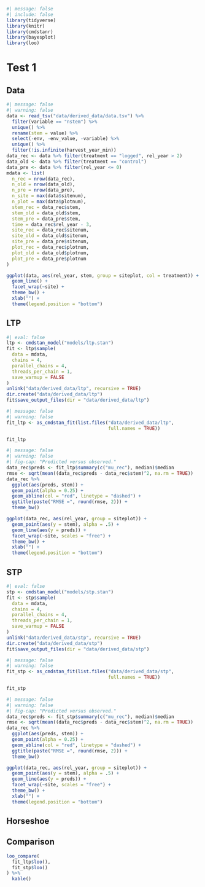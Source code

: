 ```r
#| message: false
#| include: false
library(tidyverse)
library(knitr)
library(cmdstanr)
library(bayesplot)
library(loo)
```

# Test 1 {.unnumbered}

## Data

```r
#| message: false
#| warning: false
data <- read_tsv("data/derived_data/data.tsv") %>%
  filter(variable == "nstem") %>%
  unique() %>%
  rename(stem = value) %>%
  select(-env, -env_value, -variable) %>%
  unique() %>%
  filter(!is.infinite(harvest_year_min))
data_rec <- data %>% filter(treatment == "logged", rel_year > 2)
data_old <- data %>% filter(treatment == "control")
data_pre <- data %>% filter(rel_year <= 0)
mdata <- list(
  n_rec = nrow(data_rec),
  n_old = nrow(data_old),
  n_pre = nrow(data_pre),
  n_site = max(data$sitenum),
  n_plot = max(data$plotnum),
  stem_rec = data_rec$stem,
  stem_old = data_old$stem,
  stem_pre = data_pre$stem,
  time = data_rec$rel_year - 3,
  site_rec = data_rec$sitenum,
  site_old = data_old$sitenum,
  site_pre = data_pre$sitenum,
  plot_rec = data_rec$plotnum,
  plot_old = data_old$plotnum,
  plot_pre = data_pre$plotnum
)
```

```r
ggplot(data, aes(rel_year, stem, group = siteplot, col = treatment)) +
  geom_line() +
  facet_wrap(~site) +
  theme_bw() +
  xlab("") +
  theme(legend.position = "bottom")
```

## LTP

```r
#| eval: false
ltp <- cmdstan_model("models/ltp.stan")
fit <- ltp$sample(
  data = mdata,
  chains = 4,
  parallel_chains = 4,
  threads_per_chain = 1,
  save_warmup = FALSE
)
unlink("data/derived_data/ltp", recursive = TRUE)
dir.create("data/derived_data/ltp")
fit$save_output_files(dir = "data/derived_data/ltp")
```

```r
#| message: false
#| warning: false
fit_ltp <- as_cmdstan_fit(list.files("data/derived_data/ltp",
                                     full.names = TRUE))
```

```r
fit_ltp
```

```r
#| message: false
#| warning: false
#| fig-cap: "Predicted versus observed."
data_rec$preds <- fit_ltp$summary(c("mu_rec"), median)$median
rmse <- sqrt(mean((data_rec$preds - data_rec$stem)^2, na.rm = TRUE))
data_rec %>%
  ggplot(aes(preds, stem)) +
  geom_point(alpha = 0.25) +
  geom_abline(col = "red", linetype = "dashed") +
  ggtitle(paste("RMSE =", round(rmse, 2))) +
  theme_bw()
```

```r
ggplot(data_rec, aes(rel_year, group = siteplot)) +
  geom_point(aes(y = stem), alpha = .5) +
  geom_line(aes(y = preds)) +
  facet_wrap(~site, scales = "free") +
  theme_bw() +
  xlab("") +
  theme(legend.position = "bottom")
```

## STP

```r
#| eval: false
stp <- cmdstan_model("models/stp.stan")
fit <- stp$sample(
  data = mdata,
  chains = 4,
  parallel_chains = 4,
  threads_per_chain = 1,
  save_warmup = FALSE
)
unlink("data/derived_data/stp", recursive = TRUE)
dir.create("data/derived_data/stp")
fit$save_output_files(dir = "data/derived_data/stp")
```

```r
#| message: false
#| warning: false
fit_stp <- as_cmdstan_fit(list.files("data/derived_data/stp",
                                     full.names = TRUE))
```

```r
fit_stp
```

```r
#| message: false
#| warning: false
#| fig-cap: "Predicted versus observed."
data_rec$preds <- fit_stp$summary(c("mu_rec"), median)$median
rmse <- sqrt(mean((data_rec$preds - data_rec$stem)^2, na.rm = TRUE))
data_rec %>%
  ggplot(aes(preds, stem)) +
  geom_point(alpha = 0.25) +
  geom_abline(col = "red", linetype = "dashed") +
  ggtitle(paste("RMSE =", round(rmse, 2))) +
  theme_bw()
```

```r
ggplot(data_rec, aes(rel_year, group = siteplot)) +
  geom_point(aes(y = stem), alpha = .5) +
  geom_line(aes(y = preds)) +
  facet_wrap(~site, scales = "free") +
  theme_bw() +
  xlab("") +
  theme(legend.position = "bottom")
```

## Horseshoe

## Comparison

```r
loo_compare(
  fit_ltp$loo(),
  fit_stp$loo()
) %>%
  kable()
```
